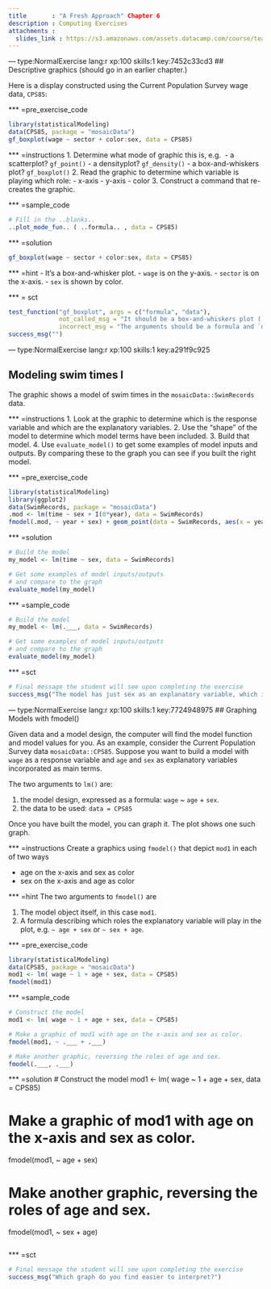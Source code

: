```yaml
---
title       : "A Fresh Approach" Chapter 6
description : Computing Exercises
attachments :
  slides_link : https://s3.amazonaws.com/assets.datacamp.com/course/teach/slides_example.pdf
---
```


--- type:NormalExercise lang:r xp:100 skills:1  key:7452c33cd3
## Descriptive graphics (should go in an earlier chapter.)

Here is a display constructed using the Current Population Survey wage data, `CPS85`:

*** =pre_exercise_code
```r
library(statisticalModeling)
data(CPS85, package = "mosaicData")
gf_boxplot(wage ~ sector + color:sex, data = CPS85)
```

*** =instructions
1. Determine what mode of graphic this is, e.g. 
    - a scatterplot? `gf_point()`
    - a densityplot? `gf_density()`
    - a box-and-whiskers plot? `gf_boxplot()`
2. Read the graphic to determine which variable is playing which role: 
    - x-axis 
    - y-axis 
    - color
3. Construct a command that re-creates the graphic.

*** =sample_code
```r
# Fill in the ..blanks..
..plot_mode_fun.. ( ..formula.. , data = CPS85)
```

*** =solution
```r
gf_boxplot(wage ~ sector + color:sex, data = CPS85)
```

*** =hint
- It's a box-and-whisker plot.
- `wage` is on the y-axis.
- `sector` is on the x-axis.
- `sex` is shown by color.

*** = sct
```r
test_function("gf_boxplot", args = c("formula", "data"), 
              not_called_msg = "It should be a box-and-whiskers plot (`gf_boxplot()`)",
              incorrect_msg = "The arguments should be a formula and `data = CPS85`.")
success_msg("")
```

--- type:NormalExercise lang:r xp:100 skills:1  key:a291f9c925

## Modeling swim times I

The graphic shows a model of swim times in the `mosaicData::SwimRecords` data.

*** =instructions
1. Look at the graphic to determine which is the response variable and which are the explanatory variables.
2. Use the "shape" of the model to determine which model terms have been included.
3. Build that model.
4. Use `evaluate_model()` to get some examples of model inputs and outputs. By comparing these to the graph you can see if you built the right model.

*** =pre_exercise_code
```r
library(statisticalModeling)
library(ggplot2)
data(SwimRecords, package = "mosaicData")
.mod <- lm(time ~ sex + I(0*year), data = SwimRecords)
fmodel(.mod, ~ year + sex) + geom_point(data = SwimRecords, aes(x = year, y = time, color = sex))
```

*** =solution
```r
# Build the model
my_model <- lm(time ~ sex, data = SwimRecords)

# Get some examples of model inputs/outputs 
# and compare to the graph
evaluate_model(my_model)
```

*** =sample_code
```r
# Build the model
my_model <- lm(.___, data = SwimRecords)

# Get some examples of model inputs/outputs 
# and compare to the graph
evaluate_model(my_model)
```

*** =sct
```r
# Final message the student will see upon completing the exercise
success_msg("The model has just sex as an explanatory variable, which is why the lines on the graph are constant for all years.")
```
--- type:NormalExercise lang:r xp:100 skills:1  key:7724948975
## Graphing Models with fmodel()

Given data and a model design, the computer will find the model function and model values for you.  As an example, consider the Current Population Survey  data `mosaicData::CPS85`.  Suppose you want to build a model with `wage` as a response variable and `age` and `sex` as explanatory variables incorporated as main terms.

The two arguments to `lm()` are:

1. the model design, expressed as a formula: `wage` ~ `age` + `sex`.
2. the data to be used: `data = CPS85` 

Once you have built the model, you can graph it. The plot shows one such graph.


*** =instructions
Create a graphics using `fmodel()` that depict `mod1` in each of two ways

- age on the x-axis and sex as color
- sex on the x-axis and age as color

*** =hint
The two arguments to `fmodel()` are

1. The model object itself, in this case `mod1`.
2. A formula describing which roles the explanatory variable will play in the plot, e.g. `~ age + sex` or `~ sex + age`.

*** =pre_exercise_code
```r
library(statisticalModeling)
data(CPS85, package = "mosaicData")
mod1 <- lm( wage ~ 1 + age + sex, data = CPS85)
fmodel(mod1)
```

*** =sample_code
```r
# Construct the model
mod1 <- lm( wage ~ 1 + age + sex, data = CPS85)

# Make a graphic of mod1 with age on the x-axis and sex as color.
fmodel(mod1, ~ .___ + .___)

# Make another graphic, reversing the roles of age and sex.
fmodel(.___, .___)

```

*** =solution
# Construct the model
mod1 <- lm( wage ~ 1 + age + sex, data = CPS85)

# Make a graphic of mod1 with age on the x-axis and sex as color.
fmodel(mod1, ~ age + sex)

# Make another graphic, reversing the roles of age and sex.
fmodel(mod1, ~ sex + age)
```r

```

*** =sct
```r

# Final message the student will see upon completing the exercise
success_msg("Which graph do you find easier to interpret?")
```


